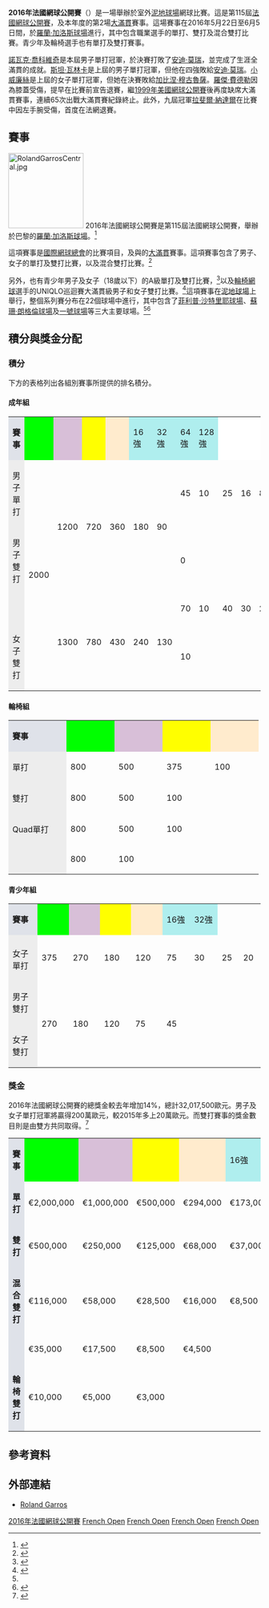 {{noteTA
|G1=Tennis
}}
{{Infobox tennis tournament year|2016|法國網球公開賽|
|date         = 5月22日－6月5日
|edition      = 第115屆
|draw         = 128單/64雙/32混
|prize_money  = [[歐元|€]]32,017,500
|location     = 法國巴黎（[[巴黎十六區|十六區]]）
|venue        = [[羅蘭·加洛斯球場|羅蘭·加洛斯球場]]
|surface      = [[泥地球場|泥地]]
|category     = [[大滿貫_(網球)|大滿貫]]（ITF）
|champms   = {{flagicon|SRB}} [[諾瓦克·喬科維奇|諾瓦克·喬科維奇]] 
|champws   = {{flagicon|ESP}} [[加比涅·穆古魯薩|加比涅·穆古魯薩]]
|champmd   = {{flagicon|ESP}} [[費利西亞諾·洛佩斯|費利西亞諾·洛佩斯]] / {{flagicon|ESP}} [[馬克·洛佩斯|馬克·洛佩斯]]
|champwd   = {{flagicon|FRA}} [[卡羅琳·加西婭|加西婭]] / {{flagicon|FRA}} [[克里斯蒂娜·美拉德諾維奇|克里斯蒂娜·美拉德諾維奇]] 
|champxd   = {{flagicon|SUI}} [[玛蒂娜·辛吉斯|玛蒂娜·辛吉斯]] / {{flagicon|IND}} [[利安德·帕斯|利安德·帕斯]]
|champbs   = {{flagicon|FRA}} {{le|杰弗里·布兰克尼奥|Geoffrey Blancaneaux}}
|champgs   = {{flagicon|SUI}} {{le|雷贝卡.马萨洛娃|Rebeka Masarova}}
|champbd   = {{flagicon|ISR}} {{le|伊沙伊·歐利歐|Yshai Oliel}} / {{flagicon|CZE}} {{le|帕特里克·里寇|Patrik Rikl}}
|champgd   =  {{flagicon|ESP}} {{le|寶拉·阿里亞斯·曼洪|Paula Arias Manjón}} / {{flagicon|SRB}} [[奥尔加·丹尼洛维奇|奥尔加·丹尼洛维奇]]
|champml   = {{flagicon|ESP}} [[胡安·卡洛斯·費雷羅|胡安·卡洛斯·費雷羅]] / {{flagicon|ESP}} [[卡洛斯·莫亞|卡洛斯·莫亞]]
|champsl   = {{flagicon|ESP}} [[塞爾希·布魯格拉|塞爾希·布魯格拉]] / {{flagicon|CRO}} [[戈蘭·伊雲尼斯域|戈蘭·伊雲尼斯域]]
|champwl   = {{nowrap|{{flagicon|USA}} [[林赛·达文波特|林赛·达文波特]] / {{flagicon|USA}} [[玛蒂娜·纳芙拉蒂洛娃|玛蒂娜·纳芙拉蒂洛娃]]}}
|champwcms = {{flagicon|ARG}} {{le|古斯塔沃·費爾南德斯 (輪椅網球選手)|Gustavo Fernández (wheelchair tennis)|古斯塔沃·費爾南德斯}}
|champwcws = {{flagicon|NED}} {{le|馬約勒因·比伊斯|Marjolein Buis}}
|champwcmd = {{flagicon|JPN}} {{link-jp|國枝慎吾|国枝慎吾}} / {{flagicon|GBR}} {{le|戈登·里德 (網球)|Gordon Reid (tennis)|戈登·里德}}
|champwcwd = {{flagicon|JPN}} {{link-jp|上地結衣|上地結衣}} / {{flagicon|GBR}} {{le|喬丹妮·懷利|Jordanne Whiley}}
}}

'''2016年法國網球公開賽'''（{{lang-en|2016 French Open}}）是一場舉辦於室外[[泥地球場|泥地球場]]網球比賽。這是第115屆[[法國網球公開賽|法國網球公開賽]]，及本年度的第2場[[網球大滿貫|大滿貫]]賽事。這場賽事在2016年5月22日至6月5日間，於[[羅蘭·加洛斯球場|羅蘭·加洛斯球場]]進行，其中包含職業選手的單打、雙打及混合雙打比賽。青少年及輪椅選手也有單打及雙打賽事。

[[諾瓦克·喬科維奇|諾瓦克·喬科維奇]]是本屆男子單打冠軍，於決賽打敗了[[安迪·莫瑞|安迪·莫瑞]]，並完成了生涯全滿貫的成就。[[斯坦·瓦林卡|斯坦·瓦林卡]]是上屆的男子單打冠軍，但他在四強敗給[[安迪·莫瑞|安迪·莫瑞]]。[[小威廉絲|小威廉絲]]是上屆的女子單打冠軍，但她在決賽敗給[[加比涅·穆古魯薩|加比涅·穆古魯薩]]。[[羅傑·費德勒|羅傑·費德勒]]因為膝蓋受傷，提早在比賽前宣告退賽，繼[[1999年美國網球公開賽|1999年美國網球公開賽]]後再度缺席大滿貫賽事，連續65次出戰大滿貫賽紀錄終止。此外，九屆冠軍[[拉斐爾·納達爾|拉斐爾·納達爾]]在比賽中因左手腕受傷，首度在法網退賽。

==賽事==
[[File:RolandGarrosCentral.jpg|150px]]
2016年法國網球公開賽是第115屆法國網球公開賽，舉辦於巴黎的[[羅蘭·加洛斯球場|羅蘭·加洛斯球場]]。<ref name="guardian">{{cite news|url=http://www.theguardian.com/sport/2015/jun/07/french-open-2015-stanislas-wawrinka-novak-djokovic-win|title=French Open 2015: Stan Wawrinka is clay’s new king after win over Djokovic|first=Kevin|last=Mitchell|date=2015-06-07|accessdate=2015-06-07|archive-date=2015-06-08|archive-url=https://web.archive.org/web/20150608103323/http://www.theguardian.com/sport/2015/jun/07/french-open-2015-stanislas-wawrinka-novak-djokovic-win|dead-url=no}}</ref>

這項賽事是[[國際網球總會|國際網球總會]]的比賽項目，及{{le|2016年ATP世界巡迴賽|2016 ATP World Tour}}與{{le|2016年WTA巡迴賽|2016 WTA Tour}}的[[大滿貫_(網球)|大滿貫]]賽事。這項賽事包含了男子、女子的單打及雙打比賽，以及混合雙打比賽。<ref name="ITF">{{cite web|url=http://www.itftennis.com/about/grand-slam%C2%AE/roland-garros.aspx|publisher=International Tennis Federation|title=Roland Garros|accessdate=2015-06-07|archive-date=2019-06-04|archive-url=https://web.archive.org/web/20190604172607/https://www.itftennis.com/about/grand-slam%C2%AE/roland-garros.aspx|dead-url=no}}</ref>

另外，也有青少年男子及女子（18歲以下）的A級單打及雙打比賽，<ref>{{cite web|publisher=International Tennis Federation|url=http://www.itftennis.com/juniors/tournaments/tournament/info.aspx?tournamentid=1100033603|title=Roland Garros Junior French Championships|accessdate=2015-06-07|archive-date=2019-03-31|archive-url=https://web.archive.org/web/20190331162720/https://www.itftennis.com/juniors/tournaments/tournament/info.aspx?tournamentid=1100033603|dead-url=no}}</ref>以及[[輪椅網球|輪椅網球]]選手的UNIQLO巡迴賽大滿貫級男子和女子雙打比賽。<ref>{{cite web|url=http://www.itftennis.com/wheelchair/tournaments/circuit-info.aspx|publisher=International Tennis Federation|title=Circuit Info|accessdate=2015-06-07|archive-date=2018-06-29|archive-url=https://web.archive.org/web/20180629102814/https://www.itftennis.com/wheelchair/tournaments/circuit-info.aspx|dead-url=no}}</ref>這項賽事在[[泥地球場|泥地球場]]上舉行，整個系列賽分布在22個球場中進行，其中包含了[[羅蘭·加洛斯球場|菲利普·沙特里耶球場]]、[[羅蘭·加洛斯球場|蘇珊·朗格倫球場]]及[[羅蘭·加洛斯球場|一號球場]]等三大主要球場。<ref name="ITF"/><ref>{{cite web|url=http://www.rolandgarros.com/en_FR/content/rg_spirit/the_courts.html|publisher=Roland Garros|title=The Courts|accessdate=2015-06-07|archive-date=2018-03-11|archive-url=https://web.archive.org/web/20180311130950/http://www.rolandgarros.com/en_FR/content/rg_spirit/the_courts.html|dead-url=no}}</ref>

== 積分與獎金分配 ==

=== 積分 ===
下方的表格列出各組別賽事所提供的排名積分。

==== 成年組 ====
{| class="wikitable" style="font-size:90%;text-align:center"
|-
| style="width:130px; background:#dfe2e9;" | '''賽事'''
| style="width:85px; background:lime;"     | '''{{abbr|W|冠軍}}'''
| style="width:85px; background:thistle;"  | {{abbr|F|亞軍}}
| style="width:85px; background:#ff0;"     | {{abbr|SF|四強}}
| style="width:85px; background:#ffebcd;"  | {{abbr|QF|八強}}
| style="width:85px; background:#afeeee;"  | 16強
| style="width:85px; background:#afeeee;"  | 32強
| style="width:85px; background:#afeeee;"  | 64強
| style="width:85px; background:#afeeee;"  | 128強
| style="width:60px; background:#ffffff;"  | {{abbr|Q|資格賽}}
| style="width:60px; background:#ffffff;"  | {{abbr|Q3|資格賽第三輪}}
| style="width:60px; background:#ffffff;"  | {{abbr|Q2|資格賽第二輪}}
| style="width:60px; background:#ffffff;"  | {{abbr|Q1|資格賽第一輪}}

|-
! style="background:#ededed;" |男子單打
| rowspan="4" |2000
| rowspan="2" |1200
| rowspan="2" |720
| rowspan="2" |360
| rowspan="2" |180
| rowspan="2" |90
|45
|10
|25
|16
|8
|0
|-
! style="background:#ededed;" |男子雙打
|0
|{{n/a}}
|{{n/a}}
|{{n/a}}
|{{n/a}}
|{{n/a}}
|-
! style="background:#ededed;" |{{nowrap|女子單打}}
| rowspan="2" |1300
| rowspan="2" |780
| rowspan="2" |430
| rowspan="2" |240
| rowspan="2" |130
|70
|10
|40
|30
|20
|2
|-
! style="background:#ededed;" |女子雙打
|10
|{{n/a}}
|{{n/a}}
|{{n/a}}
|{{n/a}}
|{{n/a}}
|}

{{col-begin}}
{{col-break|width=30%}}

==== 輪椅組 ====
{| class=wikitable style="font-size:90%; text-align:center"
|-
| style="width:100px; background:#dfe2e9;" | '''賽事'''
| style="width:80px; background:lime;" | '''{{abbr|W|冠軍}}'''
| style="width:80px; background:thistle;" | {{abbr|F|亞軍}}
| style="width:80px; background:#ff0;" | {{abbr|3rd|季軍}}
| style="width:80px; background:#ffebcd;" | {{abbr|4th|殿軍}}
|-
! style="background:#ededed;"|單打
|800
|500
|375
|100
|-
! style="background:#ededed;"|雙打
|800
|500
|100
|{{n/a}}
|-
! style="background:#ededed;"|Quad單打
|800
|500
|100
|{{n/a}}
|-
! style="background:#ededed;"|{{nowrap|Quad雙打}}
|800
|100
|{{n/a}}
|{{n/a}}
|}

{{col-break|width=2%}}
{{col-break}}

==== 青少年組 ====
{|class=wikitable style=font-size:90%;text-align:center
| style="width:100px; background:#dfe2e9;"|'''賽事'''
| style="width:80px; background:lime;"     | '''{{abbr|W|冠軍}}'''
| style="width:80px; background:thistle;"  | {{abbr|F|亞軍}}
| style="width:80px; background:#ff0;"     | {{abbr|SF|四強}}
| style="width:80px; background:#ffebcd;"  | {{abbr|QF|八強}}
| style="width:80px; background:#afeeee;"  | 16強
| style="width:80px; background:#afeeee;"  | 32強
| style="width:40px;" |{{abbr|Q|資格賽}}
| style="width:40px;" |{{abbr|Q3|資格賽第三輪}}
|-
! style="background:#ededed;"|{{nowrap|男子單打}}
|rowspan=2|375
|rowspan=2|270
|rowspan=2|180
|rowspan=2|120
|rowspan=2|75
|rowspan=2|30
|rowspan=2|25
|rowspan=2|20
|-
! style="background:#ededed;"|女子單打
|-
! style="background:#ededed;"|男子雙打
|rowspan=2|270
|rowspan=2|180
|rowspan=2|120
|rowspan=2|75
|rowspan=2|45
|{{n/a}}
|{{n/a}}
|{{n/a}}
|-
! style="background:#ededed;"|女子雙打
|{{n/a}}
|{{n/a}}
|{{n/a}}
|}

{{col-end}}

=== 獎金 ===

2016年法國網球公開賽的總獎金較去年增加14%，總計32,017,500歐元。男子及女子單打冠軍將贏得200萬歐元，較2015年多上20萬歐元。而雙打賽事的獎金數目則是由雙方共同取得。<ref>{{cite web|url=http://www.rolandgarros.com/en_FR/news/articles/2016-04-13/press_release_rolandgarros_2016_prize_money.html|title=Prize Money|accessdate=2016-05-13|publisher=Roland Garros|archive-date=2016-05-17|archive-url=https://web.archive.org/web/20160517021741/http://www.rolandgarros.com/en_FR/news/articles/2016-04-13/press_release_rolandgarros_2016_prize_money.html|dead-url=no}}</ref>

{| class=wikitable style="font-size:90%;text-align:center"
|-
| style="width:130px; background:#dfe2e9;" | '''賽事'''
| style="width:85px; background:lime;"     | '''{{abbr|W|冠軍}}'''
| style="width:85px; background:thistle;"  | {{abbr|F|亞軍}}
| style="width:85px; background:#ff0;"     | {{abbr|SF|四強－單打、雙打、混合雙打}}
| style="width:85px; background:#ffebcd;"  | {{abbr|QF|八強－單打、雙打、混合雙打}}
| style="width:85px; background:#afeeee;"  | 16強
| style="width:85px; background:#afeeee;"  | 32強
| style="width:85px; background:#afeeee;"  | 64強
| style="width:85px; background:#afeeee;"  | 128強
| style="width:60px; background:#ffffff;"  | {{abbr|Q3|資格賽第三輪}}
| style="width:60px; background:#ffffff;"  | {{abbr|Q2|資格賽第二輪}}
| style="width:60px; background:#ffffff;"  | {{abbr|Q1|資格賽第一輪}}
|-
| style="background:#dfe2e9;" | '''單打'''
|€2,000,000
|€1,000,000
|€500,000
|€294,000
|€173,000
|€102,000
|€60,000
|€30,000
|€14,000
|€7,000
|€3,500
|-
| style="background:#dfe2e9;" | '''雙打'''
|€500,000
|€250,000
|€125,000
|€68,000
|€37,000
|€19,000
|€9,500
|
|
|
|
|-
| style="background:#dfe2e9;" | '''混合雙打'''
|€116,000
|€58,000
|€28,500
|€16,000
|€8,500
|€4,250
|
|
|
|
|
|-
| style="background:#dfe2e9;" | '''{{nowrap|輪椅單打}}'''
|€35,000
|€17,500
|€8,500
|€4,500
|
|
|
|
|
|
|
|-
| style="background:#dfe2e9;" | '''輪椅雙打'''
|€10,000
|€5,000
|€3,000
|
|
|
|
|
|
|
|
|}

== 參考資料 ==
{{reflist|30em}}

== 外部連結 ==
{{Commons category|2016 Roland Garros|2016 French Open}}
* [http://www.rolandgarros.com/en_FR/index.html Roland Garros]{{Wayback|url=http://www.rolandgarros.com/en_FR/index.html |date=20160607141150 }}

{{s-start}}
{{s-bef|before=[[2016年澳洲網球公開賽|2016年澳洲網球公開賽]]}}
{{s-ttl|title=[[大滿貫_(網球)|大滿貫賽事]]}}
{{s-aft|after=[[2016年溫布頓網球錦標賽|2016年溫布頓網球錦標賽]]}}
{{s-end}}
{{法网列表}}
[[Category:2016年法國網球公開賽|]]
[[Category:2016年ATP世界巡迴賽|French Open]]
[[Category:2016年WTA巡迴賽|French Open]]
[[Category:2016年法國體育|French Open]]
[[Category:2016年網球|French Open]]